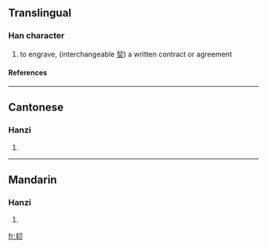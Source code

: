 ==Translingual==
===Han character===
{{Han char|rn=18|rad=刀|as=04|sn=6|four=|canj=手十尸竹 (QJSH)}}
# to engrave, (interchangeable [[契]]) a written contract or agreement
====References====
{{Han ref|kx=0137.150|hdz=10324.110|uh=34DE|ud=13534}}

----
==Cantonese==
===Hanzi===
{{yue-hanzi|jyut=|y=kaai3}}
# {{defn|Cantonese}}

----
==Mandarin==
===Hanzi===
{{cmn-hanzi|pin=[[qì]] ([[qi4]]), [[qià]] ([[qia4]]), [[yáo]] ([[yao2]])|wg=ch'i<sup>4</sup>, ch'ia<sup>4</sup>, yao<sup>2</sup>}}
# {{defn|Mandarin}}

[[fr:㓞]]